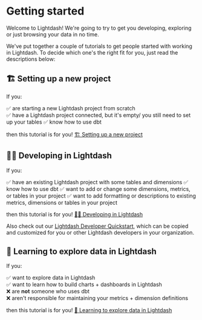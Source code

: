 # Getting started

Welcome to Lightdash! We're going to try to get you developing, exploring or just browsing your data in no time.

We've put together a couple of tutorials to get people started with working in Lightdash. To decide which one's the right fit for you, just read the descriptions below:

## 🏗 Setting up a new project

If you:

✅ are starting a new Lightdash project from scratch  
✅ have a Lightdash project connected, but it's empty/ you still need to set up your tables
✅ know how to use dbt

then this tutorial is for you! [🏗 Setting up a new project](/get-started/setup-lightdash/intro)

## 👩‍💻 Developing in Lightdash

If you:

✅ have an existing Lightdash project with some tables and dimensions
✅ know how to use dbt
✅ want to add or change some dimensions, metrics, or tables in your project
✅ want to add formatting or descriptions to existing metrics, dimensions or tables in your project

then this tutorial is for you! [👩‍💻 Developing in Lightdash](/get-started/develop-in-lightdash/intro) 

Also check out our [Lightdash Developer Quickstart](https://lightdash.notion.site/Lightdash-developer-quickstart-3192f80173ef4f0bbbe0f0f88b726a76), which can be copied and customized for you or other Lightdash developers in your organization.

## 🔭 Learning to explore data in Lightdash

If you:

✅ want to explore data in Lightdash  
✅ want to learn how to build charts + dashboards in Lightdash  
❌ are **not** someone who uses dbt  
❌ aren't responsible for maintaining your metrics + dimension definitions

then this tutorial is for you! [🔭 Learning to explore data in Lightdash](/get-started/exploring-data/intro)

